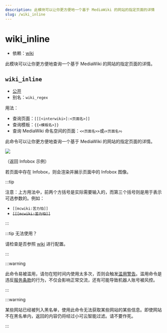 ```yaml
---
description: 此模块可以让你更方便地一个基于 MediaWiki 的网站的指定页面的详情
slug: /wiki_inline
---
```


# wiki_inline

- 依赖：[wiki](wiki)

此模块可以让你更方便地查询一个基于 MediaWiki 的网站的指定页面的详情。

## `wiki_inline`

- [公开](permissions)
- 别名：`wiki_regex`

用法：

- 查询页面：`[[[<interwiki>]:<页面名>]]`
- 查询模板：`{{<模板名>}}`
- 查询 MediaWiki 命名空间的页面：`≺<页面名>≻`或`⧼<页面名>⧽`

此命令可以让你更方便地查询一个基于 MediaWiki 的网站的指定页面的详情。

![](https://z1.ax1x.com/2023/11/18/piN0Tkq.png)

（返回 Infobox 示例）

若页面中存在 Infobox，则会渲染并展示页面中的 Infobox 图像。

:::tip

注意：上方用法中，前两个方括号是实际需要输入的，而第三个括号则是用于表示可选参数的。例如：

- `[[mcwiki:苦力怕]]`
- ~~`[[[mcwiki:苦力怕]]`~~

:::

:::tip 无法使用？

请检查是否参照 [wiki](wiki) 进行配置。

:::

:::warning

此命令易被滥用，请勿在短时间内使用太多次，否则会触发[滥用警告](abuse_warning)。滥用命令是违反[服务条款](policy)的行为，不仅会影响正常交流，还有可能导致机器人账号被风控。

:::

:::warning

某些网站已经被列入黑名单，使用此命令无法获取某些网站的某些信息。即使网站不在黑名单内，返回的内容仍将经过小可云智能过滤。请不要作死。

:::
